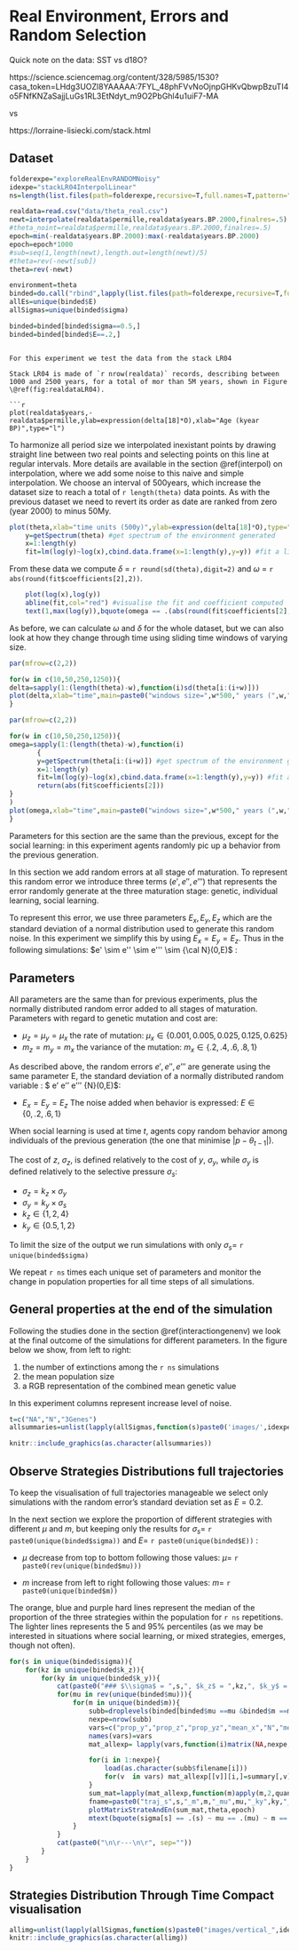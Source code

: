 # Real Environment, Errors and Random Selection

Quick note on the data: 
SST vs d18O? 

https://science.sciencemag.org/content/328/5985/1530?casa_token=LHdg3UOZl8YAAAAA:7FYL_48phFVvNoOjnpGHKvQbwpBzuTI4o5FNfKNZaSajjLuGs1RL3EtNdyt_m9O2PbGhl4u1uiF7-MA

vs

https://lorraine-lisiecki.com/stack.html

## Dataset 

```r
folderexpe="exploreRealEnvRANDOMNoisy"
idexpe="stackLR04InterpolLinear"
ns=length(list.files(path=folderexpe,recursive=T,full.names=T,pattern="*cross*"))

realdata=read.csv("data/theta_real.csv")
newt=interpolate(realdata$permille,realdata$years.BP.2000,finalres=.5)
#theta_noint=realdata$permille,realdata$years.BP.2000,finalres=.5)
epoch=min(-realdata$years.BP.2000):max(-realdata$years.BP.2000)
epoch=epoch*1000
#sub=seq(1,length(newt),length.out=length(newt)/5)
#theta=rev(-newt[sub])
theta=rev(-newt)

environment=theta
binded=do.call("rbind",lapply(list.files(path=folderexpe,recursive=T,full.names=T,pattern="*cross*"),function(u){load(u);return(binded)}))
allEs=unique(binded$E)
allSigmas=unique(binded$sigma)

binded=binded[binded$sigma==0.5,]
binded=binded[binded$E==.2,]

```

```

For this experiment we test the data from the stack LR04

Stack LR04 is made of `r nrow(realdata)` records, describing between 1000 and 2500 years, for a total of mor than 5M years, shown in Figure \@ref(fig:realdataLR04).

```r
plot(realdata$years,-realdata$permille,ylab=expression(delta[18]*O),xlab="Age (kyear BP)",type="l")
```

To harmonize all period size we interpolated inexistant points by drawing straight line between two real points and selecting points on this line at regular intervals. More details are available in the section \@ref(interpol) on interpolation, where we add some noise to this naive and simple interpolation. We choose an interval of 500years, which increase the dataset size to reach a total of `r length(theta)` data points. As with the previous dataset we need to revert its order as date are ranked from zero (year 2000) to minus 50My.

```r
plot(theta,xlab="time units (500y)",ylab=expression(delta[18]*O),type="l")
    y=getSpectrum(theta) #get spectrum of the environment generated
    x=1:length(y)
    fit=lm(log(y)~log(x),cbind.data.frame(x=1:length(y),y=y)) #fit a linear model to check slope

```

From these data we compute  $\delta$ = `r round(sd(theta),digit=2)` and $\omega$ = `r abs(round(fit$coefficients[2],2))`. 


```r
    plot(log(x),log(y))
    abline(fit,col="red") #visualise the fit and coefficient computed
    text(1,max(log(y)),bquote(omega == .(abs(round(fit$coefficients[2],2)))),col="red")
```


As before, we can calculate $\omega$ and  $\delta$ for the whole dataset, but we can also look at how they change through time  using  sliding time windows of varying size.

```r
par(mfrow=c(2,2))

for(w in c(10,50,250,1250)){
delta=sapply(1:(length(theta)-w),function(i)sd(theta[i:(i+w)]))
plot(delta,xlab="time",main=paste0("windows size=",w*500," years (",w,"x 500yr)"),ylab=expression(delta),type="l")
}

```

```r
par(mfrow=c(2,2))

for(w in c(10,50,250,1250)){
omega=sapply(1:(length(theta)-w),function(i)
       {
       y=getSpectrum(theta[i:(i+w)]) #get spectrum of the environment generated
       x=1:length(y)
       fit=lm(log(y)~log(x),cbind.data.frame(x=1:length(y),y=y)) #fit a linear model to check slope
       return(abs(fit$coefficients[2]))
}
)
plot(omega,xlab="time",main=paste0("windows size=",w*500," years (",w,"x 500yr)"),ylab=expression(omega),type="l")
}

```


Parameters for this section are the same than the previous, except for the social learning: in this experiment agents randomly pic up a behavior from the previous generation.

In this section we add random errors at all stage of maturation.  To represent this random error we introduce three terms ($e',e'',e'''$)  that represents the error randomly generate at the three maturation stage: genetic, individual learning, social learning.  

To represent this error, we use three parameters $E_x,E_y,E_z$ which are the standard deviation of a normal distribution used to  generate this random noise. In this experiment we simplify this by using $E_x=E_y=E_z$. Thus in the following simulations: $e' \sim e'' \sim e''' \sim {\cal N}(0,E)$ :


## Parameters

All parameters are the same than for previous experiments, plus the normally distributed random error added to all stages of maturation.
Parameters with regard to genetic mutation and cost are:

*  $\mu_z=\mu_y=\mu_x$ the rate of mutation: $\mu_x \in \{0.001,0.005,0.025,0.125,0.625\}$
*  $m_z=m_y=m_x$ the variance of the mutation: $m_x \in \{.2,.4,.6,.8,1\}$

As described above, the random errors $e',e'',e'''$ are generate using the same parameter E, the standard deviation of a normally distributed random variable : $ e' \sim e'' \sim e''' \sim {\cal N}(0,E)$:

*  $E_x=E_y=E_z$ The noise added when behavior is expressed: $E \in \{0,.2,.6,1\}$


  When social learning is used at time $t$, agents copy random behavior among individuals of the previous generation (the one that minimise $|p-\theta_{t-1}|$).   

The cost of $z$, $\sigma_z$, is defined relatively to the cost of $y$, $\sigma_y$, while $\sigma_y$ is defined relatively to the selective pressure $\sigma_s$:

* $\sigma_z = k_z\times\sigma_y$ 
* $\sigma_y = k_y\times\sigma_s$ 
* $k_z \in \{1,2,4\}$
* $k_y \in \{0.5,1,2\}$

To limit the size of the output we run simulations with only $\sigma_s =$ `r unique(binded$sigma)`

We repeat `r ns` times each unique set of parameters and monitor the change in population properties for all time steps of all simulations. 

## General properties at the end of the simulation

Following the studies done in the section \@ref(interactiongenenv)  we look at the final outcome of the simulations for different parameters. In the figure below we show, from left to right:

1. the number of extinctions among the `r ns` simulations
2. the mean population size 
3. a RGB representation of the combined mean genetic value 

In this experiment columns represent increase level of noise.

<!---
<a href="images/exploringRealEnv4MshortRANDOM_E.png"><img src="images/exploringRealEnv4MshortRANDOM_E.png" alt="exemple4" width="30%"/></a>
<a href="images/exploringRealEnv4MshortNRANDOM_E.png"><img src="images/exploringRealEnv4MshortNRANDOM_E.png" alt="exemple4" width="30%"/></a>
<a href="images/exploringRealEnv4Mshort3GenesRANDOM_E.png"><img src="images/exploringRealEnv4Mshort3GenesRANDOM_E.png" alt="exemple4" width="30%"/></a>
-->

```r
t=c("NA","N","3Genes")
allsummaries=unlist(lapply(allSigmas,function(s)paste0('images/',idexpe,t,'_sigma',s,'_E.png')))

knitr::include_graphics(as.character(allsummaries))
```


## Observe Strategies Distributions full trajectories 

To keep the visualisation of full trajectories manageable we select only simulations with the random error's standard deviation set as $E=0.2$.


In the next section we explore the proportion of different strategies with different $\mu$ and $m$, but keeping only the results for $\sigma_s=$ `r paste0(unique(binded$sigma))` and $E=$ `r paste0(unique(binded$E))` :

* $\mu$ decrease from top to bottom following those values:
$\mu=$ `r paste0(rev(unique(binded$mu))) `

* $m$ increase from left to right following those values:
$m=$ `r paste0(unique(binded$m)) `

The orange, blue and  purple hard lines represent the median of the proportion of the three strategies within the population for `r ns` repetitions. The lighter lines represents the 5 and 95% percentiles (as we may be interested in situations where social learning, or mixed strategies, emerges, though not often).

```r
for(s in unique(binded$sigma)){
    for(kz in unique(binded$k_z)){
        for(ky in unique(binded$k_y)){
            cat(paste0("### $\\sigma$ = ",s,", $k_z$ = ",kz,", $k_y$ = ",ky,"\n\r"), sep="")
            for(mu in rev(unique(binded$mu))){
                for(m in unique(binded$m)){
                    subb=droplevels(binded[binded$mu ==mu &binded$m ==m &binded$sigma ==s & binded$k_z ==kz & binded$k_y ==ky,])
                    nexpe=nrow(subb)
                    vars=c("prop_y","prop_z","prop_yz","mean_x","N","mean_p")
                    names(vars)=vars
                    mat_allexp= lapply(vars,function(i)matrix(NA,nexpe,532))

                    for(i in 1:nexpe){
                        load(as.character(subb$filename[i]))
                        for(v  in vars) mat_allexp[[v]][i,]=summary[,v]
                    }
                    sum_mat=lapply(mat_allexp,function(m)apply(m,2,quantile,probs=c(.05,.5,.95),na.rm=T))
                    fname=paste0("traj_s",s,"_m",m,"_mu",mu,"_ky",ky,"_kz",kz,".png")
                    plotMatrixStrateAndEn(sum_mat,theta,epoch)
                    mtext(bquote(sigma[s] == .(s) ~ mu == .(mu) ~ m == .(m) ),3,0,outer=T)
                }
            }
            cat(paste0("\n\r---\n\r", sep=""))
        }
    }
}

```

## Strategies Distribution Through Time Compact visualisation
 
```r
allimg=unlist(lapply(allSigmas,function(s)paste0("images/vertical_",idexpe,"_sigma",s,"_E",allEs,".png")))
knitr::include_graphics(as.character(allimg))
```
